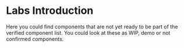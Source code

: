
<Meta title="Web/Labs/Introduction" />

# Labs Introduction

Here you could find components that are not yet ready to be part of the verified component list. You could look at these as WIP, demo or not confirmed components.
